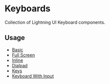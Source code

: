 
# Keyboards

Collection of Lightning UI Keyboard components.

## Usage

* [Basic](?path=/story/patterns-keyboard--basic)
* [Full Screen](?path=/story/patterns-keyboard--full-screen)
* [Inline](?path=/story/patterns-keyboard--inline)
* [Dialpad](?path=/story/patterns-keyboard--dialpad)
* [Keys](?path=/story/patterns-keyboard--keys)
* [Keyboard With Input](?path=/story/patterns-keyboard--keyboard-with-input)

<Canvas>
  <Story id="collections-keyboards--basic" />
</Canvas>
